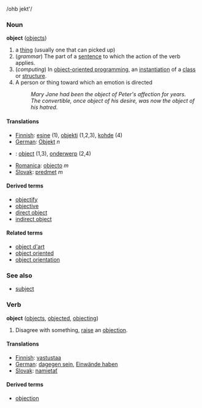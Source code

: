 /ohb jekt'/
===Noun===
'''object''' ([[objects]])

<!-- please add real definitions -->
# a [[thing]] (usually one that can picked up)
# (''grammar'') The part of a [[sentence]] to which the action of the verb applies.
# (''computing'') In [[object-oriented programming]], an [[instantiation]] of a [[class]] or [[structure]].
# A person or thing toward which an emotion is directed
#: ''Mary Jane had been the object of Peter's affection for years.''
#: ''The convertible, once object of his desire, was now the object of his hatred.''

==== Translations ====
*[[Finnish]]: [[esine]] (1), [[objekti]] (1,2,3), [[kohde]] (4)
*[[German]]: [[Objekt]] ''n''
*{{nl}}: [[object]] (1,3), [[onderwerp]] (2,4)
*[[Romanica]]: [[objecto]] ''m''
*[[Slovak]]: [[predmet]] ''m''

====Derived terms====
*[[objectify]]
*[[objective]]
*[[direct object]]
*[[indirect object]]

====Related terms====
*[[object d'art]]
*[[object oriented]]
*[[object orientation]]

===See also===
*[[subject]]

===Verb===
'''object''' ([[objects]], [[objected]], [[objecting]])

# Disagree with something, [[raise]] an [[objection]].

====Translations====
*[[Finnish]]: [[vastustaa]]
*[[German]]: [[dagegen sein]], [[Einwände haben]]
*[[Slovak]]: [[namietať]]

====Derived terms====
*[[objection]]
